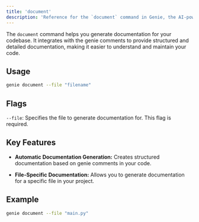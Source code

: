 ```yaml
---
title: 'document'
description: 'Reference for the `document` command in Genie, the AI-powered CLI companion.'
---
```


The `document` command helps you generate documentation for your codebase. It integrates with the genie comments to provide structured and detailed documentation, making it easier to understand and maintain your code.


## Usage

```bash
genie document --file "filename"
```

## Flags

`--file`: Specifies the file to generate documentation for. This flag is required.

## Key Features

- **Automatic Documentation Generation:** Creates structured documentation based on genie comments in your code.

- **File-Specific Documentation:** Allows you to generate documentation for a specific file in your project.

## Example

```bash
genie document --file "main.py"
```